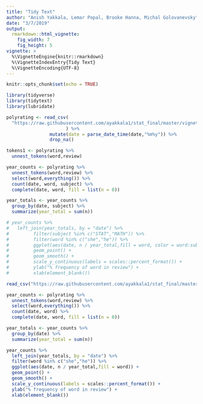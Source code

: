 ```yaml
---
title: "Tidy Text"
author: "Anish Yakkala, Lemar Popal, Brooke Hanna, Michal Golovanevsky"
date: "3/7/2019"
output: 
  rmarkdown::html_vignette:
    fig_width: 7
    fig_height: 5
vignette: >
  %\VignetteEngine{knitr::rmarkdown}
  %\VignetteIndexEntry{Tidy Text}
  %\VignetteEncoding{UTF-8}
---
```


```r
knitr::opts_chunk$set(echo = TRUE)
```

```r
library(tidyverse)
library(tidytext)
library(lubridate)

polyrating <- read_csv(
  "https://raw.githubusercontent.com/ayakkala1/stat_final/master/vignettes/polyrating.csv"
                      ) %>% 
                mutate(date = parse_date_time(date,"%m%y")) %>%
                drop_na()
```

```r
tokens1 <- polyrating %>%
  unnest_tokens(word,review)

```

```r
year_counts <- polyrating %>%
  unnest_tokens(word,review) %>%
  select(word,everything()) %>%
  count(date, word, subject) %>%
  complete(date, word, fill = list(n = 0)) 

year_totals <- year_counts %>%
  group_by(date, subject) %>%
  summarize(year_total = sum(n))

# year_counts %>%
#   left_join(year_totals, by = "date") %>%
#         filter(subject %in% c("STAT","MATH")) %>%
#         filter(word %in% c("she","he")) %>%
#         ggplot(aes(date, n / year_total,fill = word, color = word:subject))+
#         geom_point() +
#         geom_smooth() +
#         scale_y_continuous(labels = scales::percent_format()) +
#         ylab("% frequency of word in review") +
#         xlab(element_blank())
```

```r
read_csv("https://raw.githubusercontent.com/ayakkala1/stat_final/master/unique_poly.csv")$word
```

```r
year_counts <- polyrating %>%
  unnest_tokens(word,review) %>%
  select(word,everything()) %>%
  count(date, word) %>%
  complete(date, word, fill = list(n = 0)) 

year_totals <- year_counts %>%
  group_by(date) %>%
  summarize(year_total = sum(n))

year_counts %>%
  left_join(year_totals, by = "date") %>%
  filter(word %in% c("she","he")) %>%
  ggplot(aes(date, n / year_total,fill = word)) +
  geom_point() +
  geom_smooth() +
  scale_y_continuous(labels = scales::percent_format()) +
  ylab("% frequency of word in review") +
  xlab(element_blank())
```









